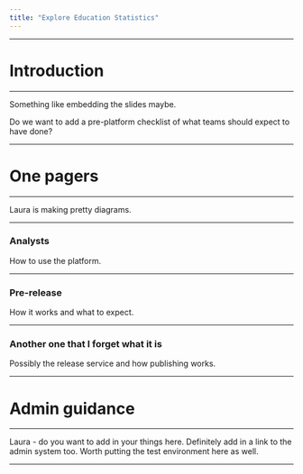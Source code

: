 ```yaml
---
title: "Explore Education Statistics"
---
```


---

# Introduction

---

Something like embedding the slides maybe.


Do we want to add a pre-platform checklist of what teams should expect to have done?

---

# One pagers

---

Laura is making pretty diagrams.

---

### Analysts

How to use the platform.

---

### Pre-release

How it works and what to expect.

---

### Another one that I forget what it is

Possibly the release service and how publishing works.

---

# Admin guidance

---

Laura - do you want to add in your things here. Definitely add in a link to the admin system too. Worth putting the test environment here as well.

---